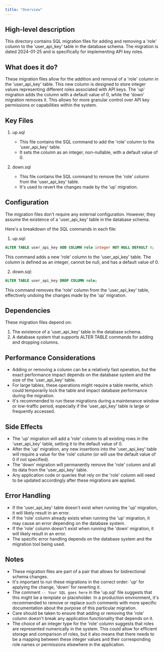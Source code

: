 ```yaml
---
title: "Overview"
---
```


## High-level description
This directory contains SQL migration files for adding and removing a 'role' column to the 'user_api_key' table in the database schema. The migration is dated 2024-01-25 and is specifically for implementing API key roles.

## What does it do?
These migration files allow for the addition and removal of a 'role' column in the 'user_api_key' table. This new column is designed to store integer values representing different roles associated with API keys. The 'up' migration adds the column with a default value of 0, while the 'down' migration removes it. This allows for more granular control over API key permissions or capabilities within the system.

## Key Files
1. up.sql
   - This file contains the SQL command to add the 'role' column to the 'user_api_key' table.
   - It sets the column as an integer, non-nullable, with a default value of 0.

2. down.sql
   - This file contains the SQL command to remove the 'role' column from the 'user_api_key' table.
   - It's used to revert the changes made by the 'up' migration.

## Configuration
The migration files don't require any external configuration. However, they assume the existence of a 'user_api_key' table in the database schema.

Here's a breakdown of the SQL commands in each file:

1. up.sql:
```sql
ALTER TABLE user_api_key ADD COLUMN role integer NOT NULL DEFAULT 0;
```
This command adds a new 'role' column to the 'user_api_key' table. The column is defined as an integer, cannot be null, and has a default value of 0.

2. down.sql:
```sql
ALTER TABLE user_api_key DROP COLUMN role;
```
This command removes the 'role' column from the 'user_api_key' table, effectively undoing the changes made by the 'up' migration.

## Dependencies
These migration files depend on:
1. The existence of a 'user_api_key' table in the database schema.
2. A database system that supports ALTER TABLE commands for adding and dropping columns.

## Performance Considerations
- Adding or removing a column can be a relatively fast operation, but the exact performance impact depends on the database system and the size of the 'user_api_key' table.
- For large tables, these operations might require a table rewrite, which could temporarily lock the table and impact database performance during the migration.
- It's recommended to run these migrations during a maintenance window or low-traffic period, especially if the 'user_api_key' table is large or frequently accessed.

## Side Effects
- The 'up' migration will add a 'role' column to all existing rows in the 'user_api_key' table, setting it to the default value of 0.
- After the 'up' migration, any new insertions into the 'user_api_key' table will require a value for the 'role' column (or will use the default value of 0 if not specified).
- The 'down' migration will permanently remove the 'role' column and all its data from the 'user_api_key' table.
- Any application code or queries that rely on the 'role' column will need to be updated accordingly after these migrations are applied.

## Error Handling
- If the 'user_api_key' table doesn't exist when running the 'up' migration, it will likely result in an error.
- If the 'role' column already exists when running the 'up' migration, it may cause an error depending on the database system.
- If the 'role' column doesn't exist when running the 'down' migration, it will likely result in an error.
- The specific error handling depends on the database system and the migration tool being used.

## Notes
- These migration files are part of a pair that allows for bidirectional schema changes.
- It's important to run these migrations in the correct order: 'up' for applying the change, 'down' for reverting it.
- The comment `-- Your SQL goes here` in the 'up.sql' file suggests that this might be a template or placeholder. In a production environment, it's recommended to remove or replace such comments with more specific documentation about the purpose of this particular migration.
- Care should be taken to ensure that adding or removing the 'role' column doesn't break any application functionality that depends on it.
- The choice of an integer type for the 'role' column suggests that roles are represented numerically in the system. This could allow for efficient storage and comparison of roles, but it also means that there needs to be a mapping between these integer values and their corresponding role names or permissions elsewhere in the application.